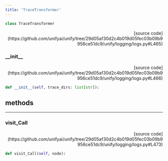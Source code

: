 ```yaml
---
title: 'TraceTransformer'
---
```


```python
class TraceTransformer
```

<p align="right">[source code](https://github.com/unifyai/unify/tree/29d05af30d2c4b019d05fec03b09b9956ce51dc9/unify/logging/logs.py#L465)</p>



### \_\_init\_\_

<p align="right">[source code](https://github.com/unifyai/unify/tree/29d05af30d2c4b019d05fec03b09b9956ce51dc9/unify/logging/logs.py#L466)</p>

```python
def __init__(self, trace_dirs: list[str]):
```



## methods

---

### visit\_Call

<p align="right">[source code](https://github.com/unifyai/unify/tree/29d05af30d2c4b019d05fec03b09b9956ce51dc9/unify/logging/logs.py#L473)</p>

```python
def visit_Call(self, node):
```

